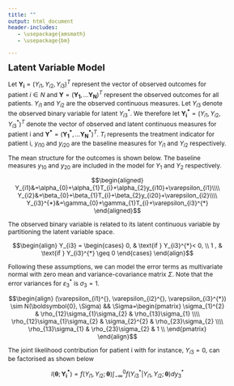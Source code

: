 ```yaml
---
title: ""
output: html_document
header-includes:
   - \usepackage{amsmath}
   - \usepackage{bm}

---
```

<style type="text/css">

body{ /* Normal  */
      font-size: 12px;
  }
  
title {
  font-size: 38px;
  color: DarkRed;
}
</style>

 <font size="4">  **Latent Variable Model** </font>

Let $\mathbf{Y_{i}}=(Y_{i1}, Y_{i2}, Y_{i3})^{T}$ represent the vector of observed outcomes for patient $i \in N$ and $\mathbf{Y}=(\mathbf{Y_{1}},\ldots \mathbf{Y_{N}})^{T}$ represent the observed outcomes for all patients. $Y_{i1}$ and $Y_{i2}$ are the observed continuous measures. Let $Y_{i3}$ denote the observed binary variable for latent $Y_{i3}^{*}$. We therefore let $\mathbf{Y_{i}^{*}}=(Y_{i1}^{}, Y_{i2}^{}, Y_{i3}^{*})^{T}$ denote the vector of observed and latent continuous measures for patient i and $\mathbf{Y^{*}}=(\mathbf{Y_{1}^{*}},\ldots \mathbf{Y_{N}^{*}})^{T}$. $T_{i}$ represents the treatment indicator for patient i, $y_{i10}$ and $y_{i20}$ are the baseline measures for $Y_{i1}$ and $Y_{i2}$ respectively. 

The mean structure for the outcomes is shown below. The baseline measures $y_{10}$ and $y_{20}$ are included in the model for $Y_{1}$ and $Y_{2}$ respectively. 

$$\begin{aligned}
Y_{i1}&=\alpha_{0}+\alpha_{1}T_{i}+\alpha_{2}y_{i10}+\varepsilon_{i1}\\\\ Y_{i2}&=\beta_{0}+\beta_{1}T_{i}+\beta_{2}y_{i20}+\varepsilon_{i2}\\\\ Y_{i3}^{*}&=\gamma_{0}+\gamma_{1}T_{i}+\varepsilon_{i3}^{*}
\end{aligned}$$

The observed binary variable is related to its latent continuous variable by partitioning the latent variable space.

$$\begin{align}
Y_{i3} = \begin{cases}
  0, & \text{if }  Y_{i3}^{*}< 0, \\
  1 , & \text{if } Y_{i3}^{*} \geq 0
  \end{cases}
\end{align}$$

Following these assumptions, we can model the error terms as multivariate normal with zero mean and variance-covariance matrix $\Sigma$. Note that the error variances for $\varepsilon_{3}^{*}$ is $\sigma_{3}=1$. 

$$\begin{align}
(\varepsilon_{i1}^{}, \varepsilon_{i2}^{}, \varepsilon_{i3}^{*}) \sim N(\boldsymbol{0}, \Sigma) &&
\Sigma=\begin{pmatrix}
\sigma_{1}^{2} & \rho_{12}\sigma_{1}\sigma_{2} & \rho_{13}\sigma_{1}  \\\\
\rho_{12}\sigma_{1}\sigma_{2} & \sigma_{2}^{2} & \rho_{23}\sigma_{2}  \\\\
\rho_{13}\sigma_{1} &  \rho_{23}\sigma_{2} & 1  \\
\end{pmatrix}
\end{align}$$

The joint likelihood contribution for patient i with for instance, $Y_{i3}=0$, can be factorised as shown below

$$\begin{equation}
l\left(\boldsymbol{\theta};\mathbf{Y_{i}^{*}}\right)=f(Y_{i1}^{},Y_{i2}^{};\boldsymbol{\theta})\int_{-\infty}^{0}f(Y_{i3}^{*}|Y_{i1}^{},Y_{i2}^{};\boldsymbol{\theta})dy_{3}^{*}
\end{equation}$$



